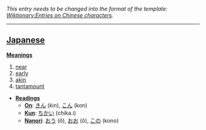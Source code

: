 ''This entry needs to be changed into the format of the template: [[Wiktionary:Entries on Chinese characters]].''
----

== [[Japanese]] ==                                          

'''[[Meaning]]s'''
# [[near]]
# [[early]]
# [[akin]]
# [[tantamount]]

*'''[[Reading]]s'''
**'''[[On]]''': [[きん]] (kin), [[こん]] (kon)
**'''[[Kun]]''': [[ちかい]] (chika.i)
**'''[[Nanori]]''': [[おう]] (ô), [[おお]] (ô), [[この]] (kono)